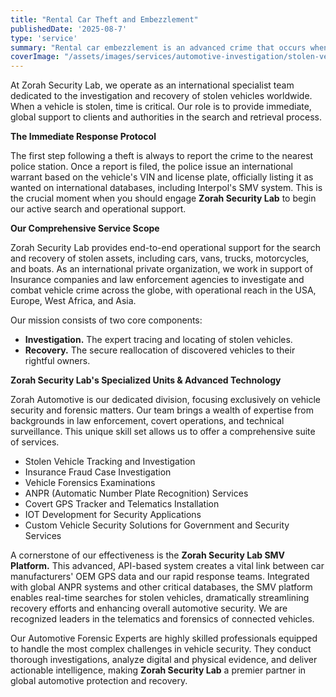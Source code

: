 ```yaml
---
title: "Rental Car Theft and Embezzlement"
publishedDate: '2025-08-7'
type: 'service'
summary: "Rental car embezzlement is an advanced crime that occurs when a rented vehicle is deliberately kept, misused, or converted without authorization."
coverImage: "/assets/images/services/automotive-investigation/stolen-vehicle-investigation-cover-img.jpg"
---
```


At Zorah Security Lab, we operate as an international specialist team dedicated to the investigation and recovery of stolen vehicles worldwide. When a vehicle is stolen, time is critical. Our role is to provide immediate, global support to clients and authorities in the search and retrieval process.

**The Immediate Response Protocol**

The first step following a theft is always to report the crime to the nearest police station. Once a report is filed, the police issue an international warrant based on the vehicle's VIN and license plate, officially listing it as wanted on international databases, including Interpol's SMV system. This is the crucial moment when you should engage **Zorah Security Lab** to begin our active search and operational support.

**Our Comprehensive Service Scope**

Zorah Security Lab provides end-to-end operational support for the search and recovery of stolen assets, including cars, vans, trucks, motorcycles, and boats. As an international private organization, we work in support of Insurance companies and law enforcement agencies to investigate and combat vehicle crime across the globe, with operational reach in the USA, Europe, West Africa, and Asia.

Our mission consists of two core components:

- **Investigation.**     The expert tracing and locating of stolen vehicles.
- **Recovery.**     The secure reallocation of discovered vehicles to their rightful     owners.

**Zorah Security Lab's Specialized Units & Advanced Technology**

Zorah Automotive is our dedicated division, focusing exclusively on vehicle security and forensic matters. Our team brings a wealth of expertise from backgrounds in law enforcement, covert operations, and technical surveillance. This unique skill set allows us to offer a comprehensive suite of services.

- Stolen     Vehicle Tracking and Investigation
- Insurance     Fraud Case Investigation
- Vehicle     Forensics Examinations
- ANPR     (Automatic Number Plate Recognition) Services
- Covert     GPS Tracker and Telematics Installation
- IOT     Development for Security Applications
- Custom     Vehicle Security Solutions for Government and Security Services

A cornerstone of our effectiveness is the **Zorah Security Lab SMV Platform.** This advanced, API-based system creates a vital link between car manufacturers' OEM GPS data and our rapid response teams. Integrated with global ANPR systems and other critical databases, the SMV platform enables real-time searches for stolen vehicles, dramatically streamlining recovery efforts and enhancing overall automotive security. We are recognized leaders in the telematics and forensics of connected vehicles.

Our Automotive Forensic Experts are highly skilled professionals equipped to handle the most complex challenges in vehicle security. They conduct thorough investigations, analyze digital and physical evidence, and deliver actionable intelligence, making **Zorah Security Lab** a premier partner in global automotive protection and recovery.